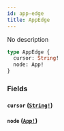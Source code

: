 ```yaml
---
id: app-edge
title: AppEdge
---
```


No description

```graphql
type AppEdge {
  cursor: String!
  node: App!
}
```

### Fields

#### `cursor` ([`String!`](/docs/graphql/scalars/string))

#### `node` ([`App!`](/docs/graphql/objects/app))
